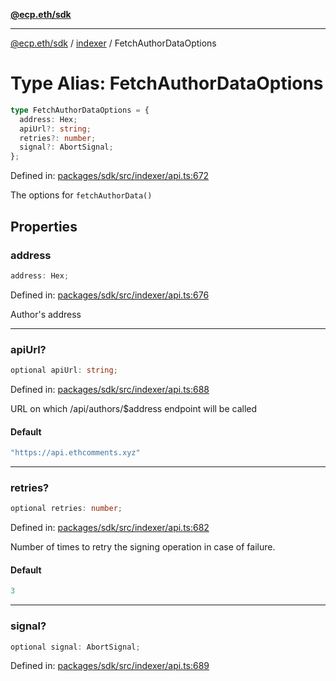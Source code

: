 [**@ecp.eth/sdk**](../../index.mdx)

***

[@ecp.eth/sdk](/sdk-reference/index.mdx) / [indexer](/sdk-reference/indexer/index.mdx) / FetchAuthorDataOptions

# Type Alias: FetchAuthorDataOptions

```ts
type FetchAuthorDataOptions = {
  address: Hex;
  apiUrl?: string;
  retries?: number;
  signal?: AbortSignal;
};
```

Defined in: [packages/sdk/src/indexer/api.ts:672](https://github.com/ecp-eth/comments-monorepo/blob/main/packages/sdk/src/indexer/api.ts#L672)

The options for `fetchAuthorData()`

## Properties

### address

```ts
address: Hex;
```

Defined in: [packages/sdk/src/indexer/api.ts:676](https://github.com/ecp-eth/comments-monorepo/blob/main/packages/sdk/src/indexer/api.ts#L676)

Author's address

***

### apiUrl?

```ts
optional apiUrl: string;
```

Defined in: [packages/sdk/src/indexer/api.ts:688](https://github.com/ecp-eth/comments-monorepo/blob/main/packages/sdk/src/indexer/api.ts#L688)

URL on which /api/authors/$address endpoint will be called

#### Default

```ts
"https://api.ethcomments.xyz"
```

***

### retries?

```ts
optional retries: number;
```

Defined in: [packages/sdk/src/indexer/api.ts:682](https://github.com/ecp-eth/comments-monorepo/blob/main/packages/sdk/src/indexer/api.ts#L682)

Number of times to retry the signing operation in case of failure.

#### Default

```ts
3
```

***

### signal?

```ts
optional signal: AbortSignal;
```

Defined in: [packages/sdk/src/indexer/api.ts:689](https://github.com/ecp-eth/comments-monorepo/blob/main/packages/sdk/src/indexer/api.ts#L689)
